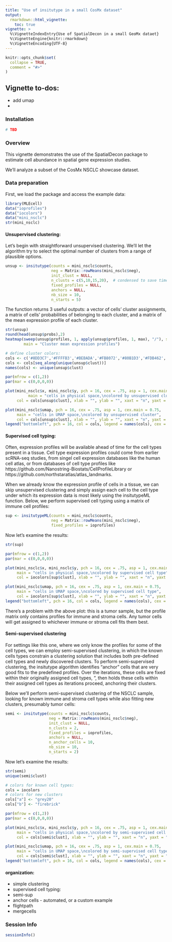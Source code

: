 ```yaml
---
title: "Use of insitutype in a small CosMx dataset"
output: 
  rmarkdown::html_vignette: 
    toc: true
vignette: >
  %\VignetteIndexEntry{Use of SpatialDecon in a small GeoMx dataet}
  %\VignetteEngine{knitr::rmarkdown}
  %\VignetteEncoding{UTF-8}
---
```


<style>
p.caption {
  font-size: 1.5em;
}
</style>

```r
knitr::opts_chunk$set(
  collapse = TRUE,
  comment = "#>"
)
```


## Vignette to-dos:
- add umap
- 


### Installation

```r

# TBD

```

### Overview


This vignette demonstrates the use of the SpatialDecon package to estimate cell 
abundance in spatial gene expression studies. 

We'll analyze a subset of the CosMx NSCLC showcase dataset. 


### Data preparation

First, we load the package and access the example data:
```r
library(MLEcell)
data("ioprofiles")
data("iocolors")
data("mini_nsclc")
str(mini_nsclc)
```

#### Unsupervised clustering:

Let's begin with straightforward unsupervised clustering. 
We'll let the algorithm try to select the optimal number of clusters from 
a range of plausible options. 

```r
unsup <- insitutype(counts = mini_nsclc$counts,
                    neg = Matrix::rowMeans(mini_nsclc$neg),
                    init_clust = NULL, 
                    n_clusts = c(5,10,15,20),  # condensed to save time. n_clusts = 5:20 would be more optimal
                    fixed_profiles = NULL,
                    anchors = NULL,
                    nb_size = 10,
                    n_starts = 5)   

```

The function returns 3 useful outputs: a vector of cells' cluster assignments, 
a matrix of cells' probabilities of belonging to each cluster, and a matrix of 
the mean expression profile of each cluster. 

```r
str(unsup)
round(head(unsup$probs),2)
heatmap(sweep(unsup$profiles, 1, apply(unsup$profiles, 1, max), "/"), scale = "none",
        main = "Cluster mean expression profiles")

# define cluster colors:
cols <- c('#8DD3C7','#FFFFB3','#BEBADA','#FB8072','#80B1D3','#FDB462','#B3DE69','#FCCDE5','#D9D9D9','#BC80BD','#CCEBC5','#FFED6F','#E41A1C','#377EB8','#4DAF4A','#984EA3','#FF7F00','#FFFF33','#A65628','#F781BF','#999999')
cols <- cols[seq_along(unique(unsup$clust))]
names(cols) <- unique(unsup$clust)

par(mfrow = c(1,2))
par(mar = c(0,0,0,0))

plot(mini_nsclc$x, mini_nsclc$y, pch = 16, cex = .75, asp = 1, cex.main = 0.75,
          main = "cells in physical space,\ncolored by unsupervised cluster",
     col = cols[unsup$clust], xlab = "", ylab = "", xaxt = "n", yaxt = "n")

plot(mini_nsclc$umap, pch = 16, cex = .75, asp = 1, cex.main = 0.75,
     main = "cells in UMAP space,\ncolored by unsupervised cluster",     
     col = cols[unsup$clust], xlab = "", ylab = "", xaxt = "n", yaxt = "n")
legend("bottomleft", pch = 16, col = cols, legend = names(cols), cex = 0.5)


```

#### Supervised cell typing:

Often, expression profiles will be available ahead of time for the cell types present in a tissue. 
Cell type expression profiles could come from earlier scRNA-seq studies, from singel cell expression 
databases like the human cell atlas, or from databases of cell type profiles like 
https://github.com/Nanostring-Biostats/CellProfileLibrary or https://github.com/northstaratlas/atlas_landmarks.

When we already know the expression profile of cells in a tissue, we can skip unsupervised clustering 
and simply assign each cell to the cell type under which its expression data is most likely
using the insitutypeML function. Below, we perform supervised cell typing using a matrix of immune cell profiles:


```r

sup <- insitutypeML(counts = mini_nsclc$counts,
                    neg = Matrix::rowMeans(mini_nsclc$neg),
                    fixed_profiles = ioprofiles)   
```

Now let's examine the results:
```r
str(sup)

par(mfrow = c(1,2))
par(mar = c(0,0,0,0))

plot(mini_nsclc$x, mini_nsclc$y, pch = 16, cex = .75, asp = 1, cex.main = 0.75,
     main = "cells in physical space,\ncolored by supervised cell type",
     col = iocolors[sup$clust], xlab = "", ylab = "", xaxt = "n", yaxt = "n")

plot(mini_nsclc$umap, pch = 16, cex = .75, asp = 1, cex.main = 0.75,
     main = "cells in UMAP space,\ncolored by supervised cell type",
     col = iocolors[sup$clust], xlab = "", ylab = "", xaxt = "n", yaxt = "n")
legend("bottomleft", pch = 16, col = cols, legend = names(cols), cex = 0.5)

```

There's a problem with the above plot: this is a tumor sample, but the profile matrix 
only contains profiles for immune and stroma cells. Any tumor cells will get assigned 
to whichever immune or stroma cell fits them best. 

#### Semi-supervised clustering

For settings like this one, where we only know the profiles for some of the cell types, we can employ 
semi-supervised clustering, in which the known cells types constrain a clustering solution 
that includes both pre-defined cell types and newly discovered clusters. 
To perform semi-supervised clustering, the insitutype algorithm identifies "anchor" cells
that are very good fits to the predefined profiles. Over the iterations, these 
cells are fixed within their originally assigned cell types, ", then holds these cells within
their assigned cell types as iterations proceed, anchoring their clusters. 

Below we'll perform semi-supervised clustering of the NSCLC sample, looking for 
known immune and stroma cell types while also fitting new clusters, presumably tumor cells: 

```r
semi <- insitutype(counts = mini_nsclc$counts,
                   neg = Matrix::rowMeans(mini_nsclc$neg),
                   init_clust = NULL, 
                   n_clusts = 2, 
                   fixed_profiles = ioprofiles,
                   anchors = NULL,
                   n_anchor_cells = 10,
                   nb_size = 10,
                   n_starts = 2)   
```


Now let's examine the results:

```r
str(semi)
unique(semi$clust)

# colors for known cell types:
cols = iocolors
# colors for new clusters
cols["a"] <- "grey20"
cols["b"] <- "firebrick"

par(mfrow = c(1,2))
par(mar = c(0,0,0,0))

plot(mini_nsclc$x, mini_nsclc$y, pch = 16, cex = .75, asp = 1, cex.main = 0.75,
     main = "cells in physical space,\ncolored by semi-supervised cell type",
     col = cols[semi$clust], xlab = "", ylab = "", xaxt = "n", yaxt = "n")

plot(mini_nsclc$umap, pch = 16, cex = .75, asp = 1, cex.main = 0.75,
     main = "cells in UMAP space,\ncolored by semi-supervised cell type",
     col = cols[semi$clust], xlab = "", ylab = "", xaxt = "n", yaxt = "n")
legend("bottomleft", pch = 16, col = cols, legend = names(cols), cex = 0.5)


```

#### organization:

- simple clustering
- supervised cell typing: 
- semi-sup
- anchor cells - automated, or a custom example
- flightpath
- mergecells









### Session Info

```r
sessionInfo()
```